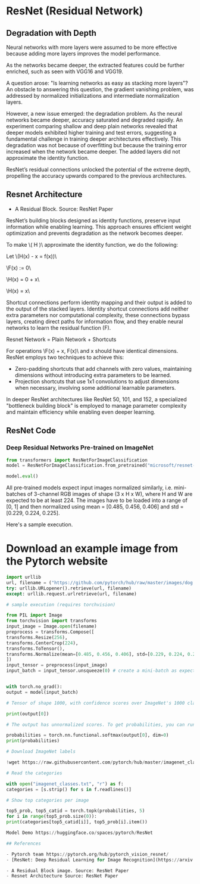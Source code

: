 # ResNet (Residual Network)


## Degradation with Depth


Neural networks with more layers were assumed to be more effective because adding more layers improves the model performance.

As the networks became deeper, the extracted features could be further enriched, such as seen with VGG16 and VGG19.

A question arose: "Is learning networks as easy as stacking more layers"?
An obstacle to answering this question, the gradient vanishing problem, was addressed by normalized initializations and intermediate normalization layers.

However, a new issue emerged: the degradation problem. As the neural networks became deeper, accuracy saturated and degraded rapidly. An experiment comparing shallow and deep plain networks revealed that deeper models exhibited higher training and test errors, suggesting a fundamental challenge in training deeper architectures effectively. This degradation was not because of overfitting but because the training error increased when the network became deeper. The added layers did not approximate the identity function.


ResNet’s residual connections unlocked the potential of the extreme depth, propelling the accuracy upwards compared to the previous architectures.



## Resnet Architecture

- A Residual Block. Source: ResNet Paper

ResNet’s building blocks designed as identity functions, preserve input information while enabling learning. This approach ensures efficient weight optimization and prevents degradation as the network becomes deeper.


To make \\( H )\\ approximate the identity function, we do the following:


Let \\(H(x) - x = f(x))\\


\\F(x) := 0\\

\\H(x) = 0 + x\\

\\H(x) = x\\

Shortcut connections perform identity mapping and their output is added to the output of the stacked layers. Identity shortcut connections add neither extra parameters nor
computational complexity, these connections bypass layers, creating direct paths for information flow, and they enable neural networks to learn the residual function (F).

Resnet Network = Plain Network + Shortcuts

For operations \\F(x) + x, F(x)\\ and x should have identical dimensions.
ResNet employs two techniques to achieve this:

- Zero-padding shortcuts that add channels with zero values, maintaining dimensions without introducing extra parameters to be learned.
- Projection shortcuts that use 1x1 convolutions to adjust dimensions when necessary, involving some additional learnable parameters.

In deeper ResNet architectures like ResNet 50, 101, and 152, a specialized "bottleneck building block" is employed to manage parameter complexity and maintain efficiency while enabling even deeper learning.

## ResNet Code



### Deep Residual Networks Pre-trained on ImageNet

```python
from transformers import ResNetForImageClassification
model = ResNetForImageClassification.from_pretrained("microsoft/resnet-50")

model.eval()
```
All pre-trained models expect input images normalized similarly, i.e. mini-batches of 3-channel RGB images of shape (3 x H x W), where H and W are expected to be at least 224. The images have to be loaded into a range of [0, 1] and then normalized using mean = [0.485, 0.456, 0.406] and std = [0.229, 0.224, 0.225].


Here's a sample execution.

# Download an example image from the Pytorch website

```python
import urllib
url, filename = ("https://github.com/pytorch/hub/raw/master/images/dog.jpg", "dog.jpg")
try: urllib.URLopener().retrieve(url, filename)
except: urllib.request.urlretrieve(url, filename)

# sample execution (requires torchvision)

from PIL import Image
from torchvision import transforms
input_image = Image.open(filename)
preprocess = transforms.Compose([
transforms.Resize(256),
transforms.CenterCrop(224),
transforms.ToTensor(),
transforms.Normalize(mean=[0.485, 0.456, 0.406], std=[0.229, 0.224, 0.225]),
])
input_tensor = preprocess(input_image)
input_batch = input_tensor.unsqueeze(0) # create a mini-batch as expected by the model


with torch.no_grad():
output = model(input_batch)

# Tensor of shape 1000, with confidence scores over ImageNet's 1000 classes

print(output[0])

# The output has unnormalized scores. To get probabilities, you can run a softmax on it.

probabilities = torch.nn.functional.softmax(output[0], dim=0)
print(probabilities)

# Download ImageNet labels

!wget https://raw.githubusercontent.com/pytorch/hub/master/imagenet_classes.txt

# Read the categories

with open("imagenet_classes.txt", "r") as f:
categories = [s.strip() for s in f.readlines()]

# Show top categories per image

top5_prob, top5_catid = torch.topk(probabilities, 5)
for i in range(top5_prob.size(0)):
print(categories[top5_catid[i]], top5_prob[i].item())

Model Demo https://huggingface.co/spaces/pytorch/ResNet

## References

- Pytorch team https://pytorch.org/hub/pytorch_vision_resnet/
- [ResNet: Deep Residual Learning for Image Recognition](https://arxiv.org/abs/1512.03385)

- A Residual Block image. Source: ResNet Paper
- Resnet Architecture Source: ResNet Paper
